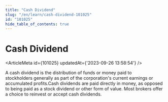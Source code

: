 ```yaml
---
title: "Cash Dividend"
slug: "/en/learn/cash-dividend-101025"
id: "101025"
hide_table_of_contents: true
---
```



# Cash Dividend

<ArticleMeta id={101025} updatedAt={'2023-09-26 13:58:54'} />
<div className='border-solid border-b border-t-0 my-4 border-[var(--ifm-color-gray-300)]' />

A cash dividend is the distribution of funds or money paid to stockholders generally as part of the corporation's current earnings or accumulated profits.Cash dividends are paid directly in money, as opposed to being paid as a stock dividend or other form of value. Most brokers offer a choice to reinvest or accept cash dividends.
